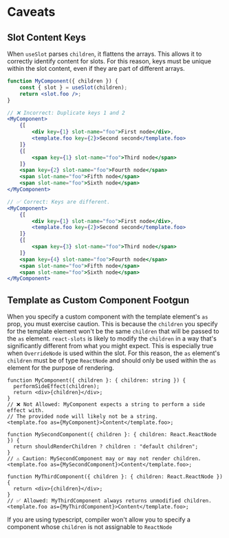 # Caveats

## Slot Content Keys

When `useSlot` parses `children`, it flattens the arrays. This allows it to
correctly identify content for slots. For this reason, keys must be unique
within the slot content, even if they are part of different arrays.

```jsx
function MyComponent({ children }) {
	const { slot } = useSlot(children);
	return <slot.foo />;
}

// ❌ Incorrect: Duplicate keys 1 and 2
<MyComponent>
	{[
		<div key={1} slot-name="foo">First node</div>,
		<template.foo key={2}>Second second</template.foo>
	]}
	{[
		<span key={1} slot-name="foo">Third node</span>
	]}
	<span key={2} slot-name="foo">Fourth node</span>
	<span slot-name="foo">Fifth node</span>
	<span slot-name="foo">Sixth node</span>
</MyComponent>

// ✅ Correct: Keys are different.
<MyComponent>
	{[
		<div key={1} slot-name="foo">First node</div>,
		<template.foo key={2}>Second second</template.foo>
	]}
	{[
		<span key={3} slot-name="foo">Third node</span>
	]}
	<span key={4} slot-name="foo">Fourth node</span>
	<span slot-name="foo">Fifth node</span>
	<span slot-name="foo">Sixth node</span>
</MyComponent>
```

## Template as Custom Component Footgun

When you specify a custom component with the template element's `as` prop, you
must exercise caution. This is because the `children` you specify for the
template element won't be the same `children` that will be passed to the `as`
element. `react-slots` is likely to modify the `children` in a way that's
significantly different from what you might expect. This is especially true when
`OverrideNode` is used within the slot. For this reason, the `as` element's
`children` must be of type `ReactNode` and should only be used within the `as`
element for the purpose of rendering.

```tsx
function MyComponent({ children }: { children: string }) {
  performSideEffect(children);
  return <div>{children}</div>;
}
// ❌ Not Allowed: MyComponent expects a string to perform a side effect with.
// The provided node will likely not be a string.
<template.foo as={MyComponent}>Content</template.foo>;

function MySecondComponent({ children }: { children: React.ReactNode }) {
  return shouldRenderChildren ? children : "default children";
}
// ⚠️ Caution: MySecondComponent may or may not render children.
<template.foo as={MySecondComponent}>Content</template.foo>;

function MyThirdComponent({ children }: { children: React.ReactNode }) {
  return <div>{children}</div>;
}
// ✅ Allowed: MyThirdComponent always returns unmodified children.
<template.foo as={MyThirdComponent}>Content</template.foo>;
```

If you are using typescript, compiler won't allow you to specify a component
whose `children` is not assignable to `ReactNode`
